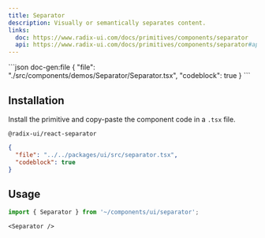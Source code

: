 ```yaml
---
title: Separator
description: Visually or semantically separates content.
links:
  doc: https://www.radix-ui.com/docs/primitives/components/separator
  api: https://www.radix-ui.com/docs/primitives/components/separator#api-reference
---
```


<ComponentPreview name='separator'>
```json doc-gen:file
{
  "file": "./src/components/demos/Separator/Separator.tsx",
  "codeblock": true
}
```
</ComponentPreview>

## Installation

Install the primitive and copy-paste the component code in a `.tsx` file.

```package-install
@radix-ui/react-separator
```

<div className='not-prose [&_figure]:max-h-[320px] [&_figure]:overflow-y-auto'>

```json doc-gen:file
{
  "file": "../../packages/ui/src/separator.tsx",
  "codeblock": true
}
```

</div>

## Usage

```ts
import { Separator } from '~/components/ui/separator';
```

```tsx
<Separator />
```
